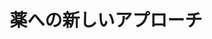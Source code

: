﻿---
title: "薬への新しいアプローチ"
category: "生命理工学院"
vol: 13
interviewee: "佐藤・小林 "
url: ""
tags: ["工学","分子","化学","生物","合成"]
pdf: "13-6.pdf"
career: ""
pdfurl: "13-6/13-6.pdf"
preface: "生体分子工学とはヒトが生きる上で必要とする生体内で作られる分子およびその作用を代替できる分子を人工的に創りだす工学であり、生体分子工学科はこの工学を学び研究するための学科である。今回私達は同学科で生物活性分子設計講座を担当しておられる佐藤教授、小林助教授のを訪れた。佐藤・小林良先生は２年前までは（1991年１月当時）化学工学科・応化コースで有機合成の研究をされていたが、本講座の設置にともない生体分子工学科に移られた。両先生はそれまでの経験を活かし、有機合成化学を研究の柱として新しい視点から生命をとらえていく、という方針で研究を進められている。"
---
